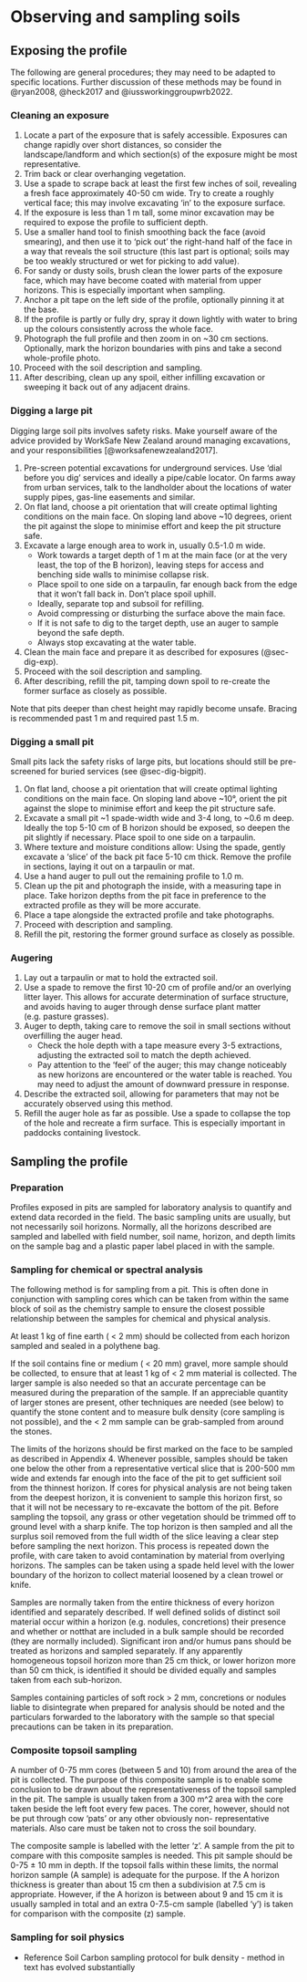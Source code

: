 # Observing and sampling soils {#sec-obssamp}

## Exposing the profile {#sec-dig}

The following are general procedures; they may need to be adapted to specific locations. Further discussion of these methods may be found in @ryan2008, @heck2017 and @iussworkinggroupwrb2022.

### Cleaning an exposure {#sec-dig-exp}

1.  Locate a part of the exposure that is safely accessible. Exposures can change rapidly over short distances, so consider the landscape/landform and which section(s) of the exposure might be most representative.
2.  Trim back or clear overhanging vegetation.
3.  Use a spade to scrape back at least the first few inches of soil, revealing a fresh face approximately 40-50 cm wide. Try to create a roughly vertical face; this may involve excavating 'in' to the exposure surface.
4.  If the exposure is less than 1 m tall, some minor excavation may be required to expose the profile to sufficient depth.
5.  Use a smaller hand tool to finish smoothing back the face (avoid smearing), and then use it to 'pick out' the right-hand half of the face in a way that reveals the soil structure (this last part is optional; soils may be too weakly structured or wet for picking to add value).
6.  For sandy or dusty soils, brush clean the lower parts of the exposure face, which may have become coated with material from upper horizons. This is especially important when sampling.
7.  Anchor a pit tape on the left side of the profile, optionally pinning it at the base.
8.  If the profile is partly or fully dry, spray it down lightly with water to bring up the colours consistently across the whole face.
9.  Photograph the full profile and then zoom in on \~30 cm sections. Optionally, mark the horizon boundaries with pins and take a second whole-profile photo.
10. Proceed with the soil description and sampling.
11. After describing, clean up any spoil, either infilling excavation or sweeping it back out of any adjacent drains.

### Digging a large pit {#sec-dig-bigpit}

::: {#imp-dig .callout-important appearance="minimal" title="Excavation safety"}
Digging large soil pits involves safety risks. Make yourself aware of the advice provided by WorkSafe New Zealand around managing excavations, and your responsibilities [@worksafenewzealand2017].
:::

1.  Pre-screen potential excavations for underground services. Use 'dial before you dig' services and ideally a pipe/cable locator. On farms away from urban services, talk to the landholder about the locations of water supply pipes, gas-line easements and similar.
2.  On flat land, choose a pit orientation that will create optimal lighting conditions on the main face. On sloping land above \~10 degrees, orient the pit against the slope to minimise effort and keep the pit structure safe.
3.  Excavate a large enough area to work in, usually 0.5-1.0 m wide.
    -   Work towards a target depth of 1 m at the main face (or at the very least, the top of the B horizon), leaving steps for access and benching side walls to minimise collapse risk.
    -   Place spoil to one side on a tarpaulin, far enough back from the edge that it won't fall back in. Don't place spoil uphill.
    -   Ideally, separate top and subsoil for refilling.
    -   Avoid compressing or disturbing the surface above the main face.
    -   If it is not safe to dig to the target depth, use an auger to sample beyond the safe depth.
    -   Always stop excavating at the water table.
4.  Clean the main face and prepare it as described for exposures (@sec-dig-exp).
5.  Proceed with the soil description and sampling.
6.  After describing, refill the pit, tamping down spoil to re-create the former surface as closely as possible.

Note that pits deeper than chest height may rapidly become unsafe. Bracing is recommended past 1 m and required past 1.5 m.

### Digging a small pit {#sec-dig-lilpit}

Small pits lack the safety risks of large pits, but locations should still be pre-screened for buried services (see @sec-dig-bigpit).

1.  On flat land, choose a pit orientation that will create optimal lighting conditions on the main face. On sloping land above \~10°, orient the pit against the slope to minimise effort and keep the pit structure safe.
2.  Excavate a small pit \~1 spade-width wide and 3-4 long, to \~0.6 m deep. Ideally the top 5-10 cm of B horizon should be exposed, so deepen the pit slightly if necessary. Place spoil to one side on a tarpaulin.
3.  Where texture and moisture conditions allow: Using the spade, gently excavate a 'slice' of the back pit face 5-10 cm thick. Remove the profile in sections, laying it out on a tarpaulin or mat.
4.  Use a hand auger to pull out the remaining profile to 1.0 m.
5.  Clean up the pit and photograph the inside, with a measuring tape in place. Take horizon depths from the pit face in preference to the extracted profile as they will be more accurate.
6.  Place a tape alongside the extracted profile and take photographs.
7.  Proceed with description and sampling.
8.  Refill the pit, restoring the former ground surface as closely as possible.

### Augering {#sec-dig-aug}

1.  Lay out a tarpaulin or mat to hold the extracted soil.
2.  Use a spade to remove the first 10-20 cm of profile and/or an overlying litter layer. This allows for accurate determination of surface structure, and avoids having to auger through dense surface plant matter (e.g. pasture grasses).
3.  Auger to depth, taking care to remove the soil in small sections without overfilling the auger head.
    -   Check the hole depth with a tape measure every 3-5 extractions, adjusting the extracted soil to match the depth achieved.
    -   Pay attention to the 'feel' of the auger; this may change noticeably as new horizons are encountered or the water table is reached. You may need to adjust the amount of downward pressure in response.
4.  Describe the extracted soil, allowing for parameters that may not be accurately observed using this method.
5.  Refill the auger hole as far as possible. Use a spade to collapse the top of the hole and recreate a firm surface. This is especially important in paddocks containing livestock.

## Sampling the profile {#sec-samp}

### Preparation {#sec-samp-prep}

[Profiles exposed in pits are sampled for laboratory analysis to quantify and extend data recorded in the field. The basic sampling units are usually, but not necessarily soil horizons. Normally, all the horizons described are sampled and labelled with field number, soil name, horizon, and depth limits on the sample bag and a plastic paper label placed in with the sample.]{.milne}

### Sampling for chemical or spectral analysis {#sec-samp-chem}

[The following method is for sampling from a pit. This is often done in conjunction with sampling cores which can be taken from within the same block of soil as the chemistry sample to ensure the closest possible relationship between the samples for chemical and physical analysis.]{.milne}

[At least 1 kg of fine earth ( \< 2 mm) should be collected from each horizon sampled and sealed in a polythene bag.]{.milne}

[If the soil contains fine or medium ( \< 20 mm) gravel, more sample should be collected, to ensure that at least 1 kg of \< 2 mm material is collected. The larger sample is also needed so that an accurate percentage can be measured during the preparation of the sample. If an appreciable quantity of larger stones are present, other techniques are needed (see below) to quantify the stone content and to measure bulk density (core sampling is not possible), and the \< 2 mm sample can be grab-sampled from around the stones.]{.milne}

[The limits of the horizons should be first marked on the face to be sampled as described in Appendix 4. Whenever possible, samples should be taken one below the other from a representative vertical slice that is 200-500 mm wide and extends far enough into the face of the pit to get sufficient soil from the thinnest horizon. If cores for physical analysis are not being taken from the deepest horizon, it is convenient to sample this horizon first, so that it will not be necessary to re-excavate the bottom of the pit. Before sampling the topsoil, any grass or other vegetation should be trimmed off to ground level with a sharp knife. The top horizon is then sampled and all the surplus soil removed from the full width of the slice leaving a clear step before sampling the next horizon. This process is repeated down the profile, with care taken to avoid contamination by material from overlying horizons. The samples can be taken using a spade held level with the lower boundary of the horizon to collect material loosened by a clean trowel or knife.]{.milne}

[Samples are normally taken from the entire thickness of every horizon identified and separately described. If well defined solids of distinct soil material occur within a horizon (e.g. nodules, concretions) their presence and whether or notthat are included in a bulk sample should be recorded (they are normally included). Significant iron and/or humus pans should be treated as horizons and sampled separately. If any apparently homogeneous topsoil horizon more than 25 cm thick, or lower horizon more than 50 cm thick, is identified it should be divided equally and samples taken from each sub-horizon.]{.milne}

[Samples containing particles of soft rock \> 2 mm, concretions or nodules liable to disintegrate when prepared for analysis should be noted and the particulars forwarded to the laboratory with the sample so that special precautions can be taken in its preparation.]{.milne}

### Composite topsoil sampling

[A number of 0-75 mm cores]{.milne} (between 5 and 10) [from around the area of the pit is collected. The purpose of this composite sample is to enable some conclusion to be drawn about the representativeness of the topsoil sampled in the pit. The sample is usually taken from]{.milne} a 300 m\^2 [area with the core taken beside the left foot every]{.milne} few [paces. The corer, however, should not be put through cow 'pats' or any other obviously non- representative materials. Also care must be taken not to cross the soil boundary.]{.milne}

[The composite sample is labelled with the letter 'z'. A sample from the pit to compare with this composite samples is needed. This pit sample should be 0-75 ± 10 mm in depth. If the topsoil falls within these limits, the normal horizon sample (A sample) is adequate for the purpose. If the A horizon thickness is greater than about 15 cm then a subdivision at 7.5 cm is appropriate. However, if the A horizon is between about 9 and 15 cm it is usually sampled in total and an extra 0-7.5-cm sample (labelled 'y') is taken for comparison with the composite (z) sample.]{.milne}

### Sampling for soil physics

-   Reference Soil Carbon sampling protocol for bulk density - method in text has evolved substantially
